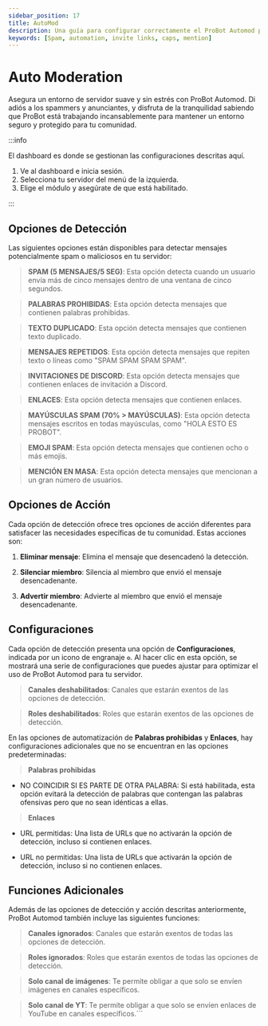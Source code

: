 ```yaml
---
sidebar_position: 17
title: AutoMod
description: Una guía para configurar correctamente el ProBot Automod para su servidor.
keywords: [Spam, automation, invite links, caps, mention]
---
```


# Auto Moderation

Asegura un entorno de servidor suave y sin estrés con ProBot Automod. Di adiós a los spammers y anunciantes, y disfruta de la tranquilidad sabiendo que ProBot está trabajando incansablemente para mantener un entorno seguro y protegido para tu comunidad.

:::info

El dashboard es donde se gestionan las configuraciones descritas aquí.

1. Ve al dashboard e inicia sesión.
2. Selecciona tu servidor del menú de la izquierda.
3. Elige el módulo y asegúrate de que está habilitado.

:::

## Opciones de Detección

Las siguientes opciones están disponibles para detectar mensajes potencialmente spam o maliciosos en tu servidor:

> **SPAM (5 MENSAJES/5 SEG)**: Esta opción detecta cuando un usuario envía más de cinco mensajes dentro de una ventana de cinco segundos.

> **PALABRAS PROHIBIDAS**: Esta opción detecta mensajes que contienen palabras prohibidas.

> **TEXTO DUPLICADO**: Esta opción detecta mensajes que contienen texto duplicado.

> **MENSAJES REPETIDOS**: Esta opción detecta mensajes que repiten texto o líneas como "SPAM SPAM SPAM SPAM".

> **INVITACIONES DE DISCORD**: Esta opción detecta mensajes que contienen enlaces de invitación a Discord.

> **ENLACES**: Esta opción detecta mensajes que contienen enlaces.

> **MAYÚSCULAS SPAM (70% > MAYÚSCULAS)**: Esta opción detecta mensajes escritos en todas mayúsculas, como "HOLA ESTO ES PROBOT".

> **EMOJI SPAM**: Esta opción detecta mensajes que contienen ocho o más emojis.

> **MENCIÓN EN MASA**: Esta opción detecta mensajes que mencionan a un gran número de usuarios.

## Opciones de Acción

Cada opción de detección ofrece tres opciones de acción diferentes para satisfacer las necesidades específicas de tu comunidad. Estas acciones son:

1. **Eliminar mensaje**: Elimina el mensaje que desencadenó la detección.

2. **Silenciar miembro**: Silencia al miembro que envió el mensaje desencadenante.

3. **Advertir miembro**: Advierte al miembro que envió el mensaje desencadenante.

## Configuraciones

Cada opción de detección presenta una opción de **Configuraciones**, indicada por un icono de engranaje `⚙️`. Al hacer clic en esta opción, se mostrará una serie de configuraciones que puedes ajustar para optimizar el uso de ProBot Automod para tu servidor.

> **Canales deshabilitados**: Canales que estarán exentos de las opciones de detección.

> **Roles deshabilitados**: Roles que estarán exentos de las opciones de detección.

En las opciones de automatización de **Palabras prohibidas** y **Enlaces**, hay configuraciones adicionales que no se encuentran en las opciones predeterminadas:

> **Palabras prohibidas**

- NO COINCIDIR SI ES PARTE DE OTRA PALABRA: Si está habilitada, esta opción evitará la detección de palabras que contengan las palabras ofensivas pero que no sean idénticas a ellas.

> **Enlaces**

- URL permitidas: Una lista de URLs que no activarán la opción de detección, incluso si contienen enlaces.

- URL no permitidas: Una lista de URLs que activarán la opción de detección, incluso si no contienen enlaces.

## Funciones Adicionales

Además de las opciones de detección y acción descritas anteriormente, ProBot Automod también incluye las siguientes funciones:

> **Canales ignorados**: Canales que estarán exentos de todas las opciones de detección.

> **Roles ignorados**: Roles que estarán exentos de todas las opciones de detección.

> **Solo canal de imágenes**: Te permite obligar a que solo se envíen imágenes en canales específicos.

> **Solo canal de YT**: Te permite obligar a que solo se envíen enlaces de YouTube en canales específicos.```
